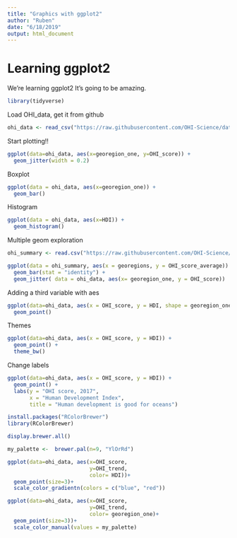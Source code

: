 ```yaml
---
title: "Graphics with ggplot2"
author: "Ruben"
date: "6/18/2019"
output: html_document
---
```


# Learning ggplot2

We're learning ggplot2 It's going to be amazing. 

```r
library(tidyverse)
```

Load OHI_data, get it from github
```r
ohi_data <- read_csv("https://raw.githubusercontent.com/OHI-Science/data-science-training/master/data/OHI_global_data.csv")
```

Start plotting!!

```r
ggplot(data=ohi_data, aes(x=georegion_one, y=OHI_score)) +
  geom_jitter(width = 0.2)
```

Boxplot
```r
ggplot(data = ohi_data, aes(x=georegion_one)) +
  geom_bar()
```

Histogram
```r
ggplot(data = ohi_data, aes(x=HDI)) +
  geom_histogram()
```

Multiple geom exploration
```r
ohi_summary <- read.csv("https://raw.githubusercontent.com/OHI-Science/data-science-training/master/data/OHI_scores_georegion_summary.csv")

ggplot(data = ohi_summary, aes(x = georegions, y = OHI_score_average)) +
  geom_bar(stat = "identity") +
  geom_jitter( data = ohi_data, aes(x= georegion_one, y = OHI_score))

```

Adding a third variable with aes

```r
ggplot(data=ohi_data, aes(x = OHI_score, y = HDI, shape = georegion_one)) +
  geom_point()
```

Themes
```r
ggplot(data=ohi_data, aes(x = OHI_score, y = HDI)) +
  geom_point() +
  theme_bw()
```

Change labels
```r
ggplot(data=ohi_data, aes(x = OHI_score, y = HDI)) +
  geom_point() +
  labs(y = "OHI score, 2017",
       x = "Human Development Index",
       title = "Human development is good for oceans")
```

```r
install.packages("RColorBrewer")
library(RColorBrewer)

display.brewer.all()

my_palette <-  brewer.pal(n=9, "YlOrRd")

ggplot(data=ohi_data, aes(x=OHI_score,
                          y=OHI_trend,
                          color= HDI))+
  geom_point(size=3)+
  scale_color_gradientn(colors = c("blue", "red"))

ggplot(data=ohi_data, aes(x=OHI_score,
                          y=OHI_trend,
                          color= georegion_one)+
  geom_point(size=3))+
  scale_color_manual(values = my_palette)
```

